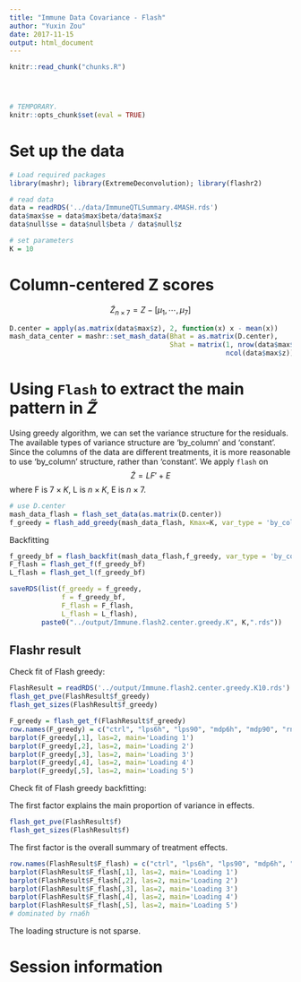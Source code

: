 ```yaml
---
title: "Immune Data Covariance - Flash"
author: "Yuxin Zou"
date: 2017-11-15
output: html_document
---
```

```r
knitr::read_chunk("chunks.R")
```

<!-- Update knitr chunk options -->
```r
```

<!-- Insert the date the file was last updated -->
```r
```

<!-- Insert the code version (Git commit SHA1) if Git repository exists and R
 package git2r is installed -->
```r
```

```r
# TEMPORARY.
knitr::opts_chunk$set(eval = TRUE)
```

# Set up the data
```r
# Load required packages
library(mashr); library(ExtremeDeconvolution); library(flashr2)
```
```r
# read data
data = readRDS('../data/ImmuneQTLSummary.4MASH.rds')
data$max$se = data$max$beta/data$max$z
data$null$se = data$null$beta / data$null$z

# set parameters
K = 10
```

# Column-centered Z scores
$$ \tilde{Z}_{n\times 7} = Z-[\mu_{1}, \cdots, \mu_{7}]$$
```r
D.center = apply(as.matrix(data$max$z), 2, function(x) x - mean(x))
mash_data_center = mashr::set_mash_data(Bhat = as.matrix(D.center), 
                                        Shat = matrix(1, nrow(data$max$z),
                                                      ncol(data$max$z)))
```

# Using `Flash` to extract the main pattern in $\tilde{Z}$

Using greedy algorithm, we can set the variance structure for the residuals. The available types of variance structure are 'by_column' and 'constant'. Since the columns of the data are different treatments, it is more reasonable to use 'by_column' structure, rather than 'constant'. We apply `flash` on 
$$ \tilde{Z} = LF' + E $$
where F is $7 \times K$, L is $n \times K$, E is $n\times7$.

```r
# use D.center
mash_data_flash = flash_set_data(as.matrix(D.center))
f_greedy = flash_add_greedy(mash_data_flash, Kmax=K, var_type = 'by_column')
```

Backfitting
```r
f_greedy_bf = flash_backfit(mash_data_flash,f_greedy, var_type = 'by_column')
F_flash = flash_get_f(f_greedy_bf)
L_flash = flash_get_l(f_greedy_bf)

saveRDS(list(f_greedy = f_greedy,
             f = f_greedy_bf,
             F_flash = F_flash,
             L_flash = L_flash),
        paste0("../output/Immune.flash2.center.greedy.K", K,".rds"))
```

## Flashr result

Check fit of Flash greedy:
```r
FlashResult = readRDS('../output/Immune.flash2.center.greedy.K10.rds')
flash_get_pve(FlashResult$f_greedy)
flash_get_sizes(FlashResult$f_greedy)

F_greedy = flash_get_f(FlashResult$f_greedy)
row.names(F_greedy) = c("ctrl", "lps6h", "lps90", "mdp6h", "mdp90", "rna6h", "rna90")
barplot(F_greedy[,1], las=2, main='Loading 1')
barplot(F_greedy[,2], las=2, main='Loading 2')
barplot(F_greedy[,3], las=2, main='Loading 3')
barplot(F_greedy[,4], las=2, main='Loading 4')
barplot(F_greedy[,5], las=2, main='Loading 5')
```

Check fit of Flash greedy backfitting:

The first factor explains the main proportion of variance in effects.
```r
flash_get_pve(FlashResult$f)
flash_get_sizes(FlashResult$f)
```

The first factor is the overall summary of treatment effects.
```r
row.names(FlashResult$F_flash) = c("ctrl", "lps6h", "lps90", "mdp6h", "mdp90", "rna6h", "rna90")
barplot(FlashResult$F_flash[,1], las=2, main='Loading 1')
barplot(FlashResult$F_flash[,2], las=2, main='Loading 2')
barplot(FlashResult$F_flash[,3], las=2, main='Loading 3')
barplot(FlashResult$F_flash[,4], las=2, main='Loading 4')
barplot(FlashResult$F_flash[,5], las=2, main='Loading 5')
# dominated by rna6h
```

The loading structure is not sparse. 

# Session information

<!-- Insert the session information into the document -->
```r
```
